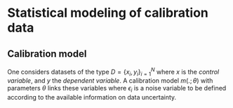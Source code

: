 # Statistical modeling of calibration data {#stat-model}

## Calibration model

One considers datasets of the type $D=\{x_i,y_i\}_{i=1}^N$ where $x$ is the _control variable_, and $y$ the _dependent variable_. 
A calibration model $m(.;\theta)$ with parameters $\theta$ links these variables
\begin{equation}
y_i = m(x_i;\theta) + \epsilon_i (\#eq:cal-mod)
\end{equation}
where $\epsilon_i$ is a noise variable to be defined according to the available information on data uncertainty.
